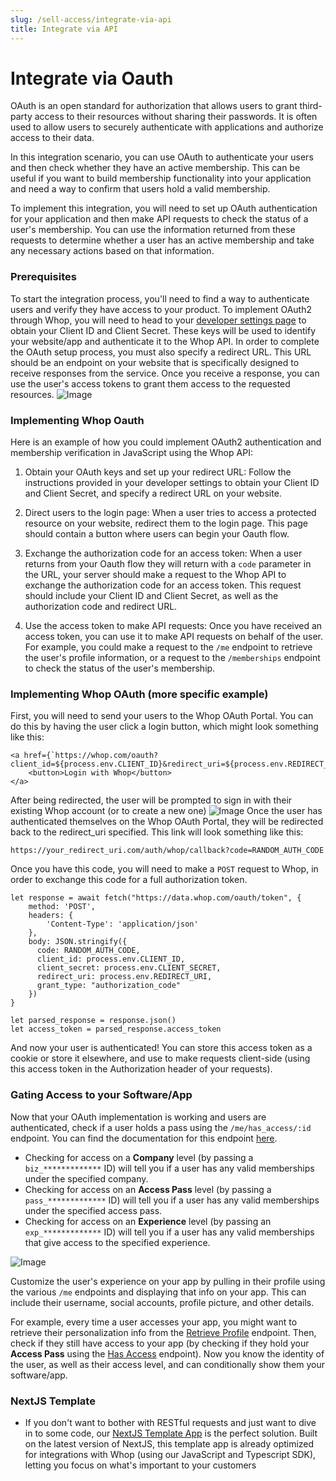```yaml
---
slug: /sell-access/integrate-via-api
title: Integrate via API
---
```



# Integrate via Oauth

OAuth is an open standard for authorization that allows users to grant third-party access to their resources without sharing their passwords. It is often used to allow users to securely authenticate with applications and authorize access to their data.

In this integration scenario, you can use OAuth to authenticate your users and then check whether they have an active membership. This can be useful if you want to build membership functionality into your application and need a way to confirm that users hold a valid membership.

To implement this integration, you will need to set up OAuth authentication for your application and then make API requests to check the status of a user's membership. You can use the information returned from these requests to determine whether a user has an active membership and take any necessary actions based on that information.

### Prerequisites

To start the integration process, you'll need to find a way to authenticate users and verify they have access to your product.
To implement OAuth2 through Whop, you will need to head to your [developer settings page](https://dash.whop.com/developer) to obtain your Client ID and Client Secret.
These keys will be used to identify your website/app and authenticate it to the Whop API.
In order to complete the OAuth setup process, you must also specify a redirect URL.
This URL should be an endpoint on your website that is specifically designed to receive responses from the service.
Once you receive a response, you can use the user's access tokens to grant them access to the requested resources.
![Image](./assets/oauth-setup.png)

### Implementing Whop Oauth

Here is an example of how you could implement OAuth2 authentication and membership verification in JavaScript using the Whop API:

1. Obtain your OAuth keys and set up your redirect URL: Follow the instructions provided in your developer settings to obtain your Client ID and Client Secret, and specify a redirect URL on your website.

2. Direct users to the login page: When a user tries to access a protected resource on your website, redirect them to the login page. This page should contain a button where users can begin your Oauth flow.

3. Exchange the authorization code for an access token: When a user returns from your Oauth flow they will return with a `code` parameter in the URL, your server should make a request to the Whop API to exchange the authorization code for an access token. This request should include your Client ID and Client Secret, as well as the authorization code and redirect URL.

4. Use the access token to make API requests: Once you have received an access token, you can use it to make API requests on behalf of the user. For example, you could make a request to the `/me` endpoint to retrieve the user's profile information, or a request to the `/memberships` endpoint to check the status of the user's membership.

### Implementing Whop OAuth (more specific example)

First, you will need to send your users to the Whop OAuth Portal. You can do this by having the user click a login button, which might look something like this:

```
<a href={`https://whop.com/oauth?client_id=${process.env.CLIENT_ID}&redirect_uri=${process.env.REDIRECT_URI}`}>
    <button>Login with Whop</button>
</a>
```

After being redirected, the user will be prompted to sign in with their existing Whop account (or to create a new one)
![Image](./assets/oauth.png)
Once the user has authenticated themselves on the Whop OAuth Portal, they will be redirected back to the redirect_uri specified. This link will look something like this:

```
https://your_redirect_uri.com/auth/whop/callback?code=RANDOM_AUTH_CODE
```

Once you have this code, you will need to make a `POST` request to Whop, in order to exchange this code for a full authorization token.

```
let response = await fetch("https://data.whop.com/oauth/token", {
    method: 'POST',
    headers: {
        'Content-Type': 'application/json'
    },
    body: JSON.stringify({
      code: RANDOM_AUTH_CODE,
      client_id: process.env.CLIENT_ID,
      client_secret: process.env.CLIENT_SECRET,
      redirect_uri: process.env.REDIRECT_URI,
      grant_type: "authorization_code"
    })
}

let parsed_response = response.json()
let access_token = parsed_response.access_token
```

And now your user is authenticated! You can store this access token as a cookie or store it elsewhere, and use to make requests client-side (using this access token in the Authorization header of your requests).

### Gating Access to your Software/App

Now that your OAuth implementation is working and users are authenticated, check if a user holds a pass using the `/me/has_access/:id` endpoint. You can find the documentation for this endpoint [here](https://dev.whop.com/reference/has_access).

- Checking for access on a **Company** level (by passing a `biz_*************` ID) will tell you if a user has any valid memberships under the specified company.
- Checking for access on an **Access Pass** level (by passing a `pass_*************` ID) will tell you if a user has any valid memberships under the specified access pass.
- Checking for access on an **Experience** level (by passing an `exp_*************` ID) will tell you if a user has any valid memberships that give access to the specified experience.

![Image](./assets/check-access.png)

Customize the user's experience on your app by pulling in their profile using the various `/me` endpoints and displaying that info on your app. This can include their username, social accounts, profile picture, and other details.

For example, every time a user accesses your app, you might want to retrieve their personalization info from the [Retrieve Profile](https://dev.whop.com/reference/retrieve_profile) endpoint.
Then, check if they still have access to your app (by checking if they hold your **Access Pass** using the [Has Access](https://dev.whop.com/reference/has_access) endpoint).
Now you know the identity of the user, as well as their access level, and can conditionally show them your software/app.

### NextJS Template

- If you don't want to bother with RESTful requests and just want to dive in to some code, our [NextJS Template App](/nextjs) is the perfect solution.
  Built on the latest version of NextJS, this template app is already optimized for integrations with Whop (using our JavaScript and Typescript SDK), letting you focus on what's important to your customers

<IntegrationPoints />
